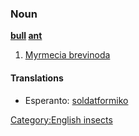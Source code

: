 ===Noun===
'''[[bull]] [[ant]]'''

# [[Myrmecia brevinoda]]

====Translations====
*Esperanto: [[soldatformiko]]

[[Category:English insects]]